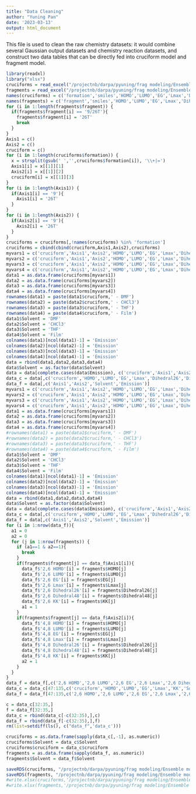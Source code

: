 ```yaml
---
title: "Data Cleaning"
author: "Yuning Pan"
date: '2023-03-13'
output: html_document
---
```


This file is used to clean the raw chemistry datasets: it would combine several Gaussian output datasets and chemistry reaction datasets, and construct two data tables that can be directly fed into cruciform model and fragment model.
```r
library(readxl)
library("xlsx")
cruciforms = read_excel("/projectnb/darpa/pyuning/frag modeling/Ensemble models/Master_List_ORCA.xlsx", sheet = "cruciforms")[,-2]
fragments = read_excel("/projectnb/darpa/pyuning/frag modeling/Ensemble models/Master_List_ORCA.xlsx", sheet = "fragments")[,-2]
names(cruciforms) = c('formation','smiles','HOMO','LUMO','EG','Lmax','Dihedral26','Dihedral48','KK','EmisDMF','EmisCHCl3','EmisTHF','EmisFilm')
names(fragments) = c('fragment','smiles','HOMO','LUMO','EG','Lmax','Dihedral26','Dihedral48','KK')
for (i in 1:length(fragments$fragment)) {
  if(fragments$fragment[i] == '9/26T'){
    fragments$fragment[i] = '26T'
    break
  }
}
Axis1 = c()
Axis2 = c()
cruciform = c()
for (i in 1:length(cruciforms$formation)) {
  x = strsplit(gsub(' ','',cruciforms$formation[i]), '\\+|=')
  Axis1[i] = x[[1]][1]
  Axis2[i] = x[[1]][2]
  cruciform[i] = x[[1]][3]
}
for (i in 1:length(Axis1)) {
  if(Axis1[i] == '9'){
    Axis1[i] = '26T'
  }
}
for (i in 1:length(Axis2)) {
  if(Axis2[i] == '9'){
    Axis2[i] = '26T'
  }
}
cruciforms = cruciforms[,!names(cruciforms) %in% 'formation']
cruciforms = cbind(cbind(cruciform,Axis1,Axis2),cruciforms)
myvars1 = c('cruciform','Axis1','Axis2','HOMO','LUMO','EG','Lmax','Dihedral26','Dihedral48','KK','EmisDMF')
myvars2 = c('cruciform','Axis1','Axis2','HOMO','LUMO','EG','Lmax','Dihedral26','Dihedral48','KK','EmisCHCl3')
myvars3 = c('cruciform','Axis1','Axis2','HOMO','LUMO','EG','Lmax','Dihedral26','Dihedral48','KK','EmisTHF')
myvars4 = c('cruciform','Axis1','Axis2','HOMO','LUMO','EG','Lmax','Dihedral26','Dihedral48','KK','EmisFilm')
data1 = as.data.frame(cruciforms[myvars1])
data2 = as.data.frame(cruciforms[myvars2])
data3 = as.data.frame(cruciforms[myvars3])
data4 = as.data.frame(cruciforms[myvars4])
rownames(data1) = paste(data1$cruciform,' - DMF')
rownames(data2) = paste(data2$cruciform,' - CHCl3')
rownames(data3) = paste(data3$cruciform,' - THF')
rownames(data4) = paste(data4$cruciform,' - Film')
data1$Solvent = 'DMF'
data2$Solvent = 'CHCl3'
data3$Solvent = 'THF'
data4$Solvent = 'Film'
colnames(data1)[ncol(data1)-1] = 'Emission'
colnames(data2)[ncol(data2)-1] = 'Emission'
colnames(data3)[ncol(data3)-1] = 'Emission'
colnames(data4)[ncol(data4)-1] = 'Emission'
data = rbind(data1,data2,data3,data4)
data$Solvent = as.factor(data$Solvent)
data = data[complete.cases(data$Emission), c('cruciform','Axis1','Axis2','HOMO','LUMO','EG','Lmax','Dihedral26','Dihedral48','KK','Solvent','Emission')]
data_c = data[,c('cruciform','HOMO','LUMO','EG','Lmax','Dihedral26','Dihedral48','KK','Solvent','Emission')]
data_f = data[,c('Axis1','Axis2','Solvent','Emission')]
myvars1 = c('cruciform','Axis1','Axis2','HOMO','LUMO','EG','Lmax','Dihedral26','Dihedral48','KK','EmisDMF')
myvars2 = c('cruciform','Axis1','Axis2','HOMO','LUMO','EG','Lmax','Dihedral26','Dihedral48','KK','EmisCHCl3')
myvars3 = c('cruciform','Axis1','Axis2','HOMO','LUMO','EG','Lmax','Dihedral26','Dihedral48','KK','EmisTHF')
myvars4 = c('cruciform','Axis1','Axis2','HOMO','LUMO','EG','Lmax','Dihedral26','Dihedral48','KK','EmisFilm')
data1 = as.data.frame(cruciforms[myvars1])
data2 = as.data.frame(cruciforms[myvars2])
data3 = as.data.frame(cruciforms[myvars3])
data4 = as.data.frame(cruciforms[myvars4])
#rownames(data1) = paste(data1$cruciform,' - DMF')
#rownames(data2) = paste(data2$cruciform,' - CHCl3')
#rownames(data3) = paste(data3$cruciform,' - THF')
#rownames(data4) = paste(data4$cruciform,' - Film')
data1$Solvent = 'DMF'
data2$Solvent = 'CHCl3'
data3$Solvent = 'THF'
data4$Solvent = 'Film'
colnames(data1)[ncol(data1)-1] = 'Emission'
colnames(data2)[ncol(data2)-1] = 'Emission'
colnames(data3)[ncol(data3)-1] = 'Emission'
colnames(data4)[ncol(data4)-1] = 'Emission'
data = rbind(data1,data2,data3,data4)
data$Solvent = as.factor(data$Solvent)
data = data[complete.cases(data$Emission), c('cruciform','Axis1','Axis2','HOMO','LUMO','EG','Lmax','Dihedral26','Dihedral48','KK','Solvent','Emission')]
data_c = data[,c('cruciform','HOMO','LUMO','EG','Lmax','Dihedral26','Dihedral48','KK','Solvent','Emission')]
data_f = data[,c('Axis1','Axis2','Solvent','Emission')]
for (i in 1:nrow(data_f)){
  a1 = 0
  a2 = 0
  for (j in 1:nrow(fragments)) {
    if (a1==1 & a2==1){
      break
    }
    if(fragments$fragment[j] == data_f$Axis1[i]){
      data_f$'2,6 HOMO'[i] = fragments$HOMO[j]
      data_f$'2,6 LUMO'[i] = fragments$LUMO[j]
      data_f$'2,6 EG'[i] = fragments$EG[j]
      data_f$'2,6 Lmax'[i] = fragments$Lmax[j]
      data_f$'2,6 Dihedral26'[i] = fragments$Dihedral26[j]
      data_f$'2,6 Dihedral48'[i] = fragments$Dihedral48[j]
      data_f$'2,6 KK'[i] = fragments$KK[j]
      a1 = 1
    }
    if(fragments$fragment[j] == data_f$Axis2[i]){
      data_f$'4,8 HOMO'[i] = fragments$HOMO[j]
      data_f$'4,8 LUMO'[i] = fragments$LUMO[j]
      data_f$'4,8 EG'[i] = fragments$EG[j]
      data_f$'4,8 Lmax'[i] = fragments$Lmax[j]
      data_f$'4,8 Dihedral26'[i] = fragments$Dihedral26[j]
      data_f$'4,8 Dihedral48'[i] = fragments$Dihedral48[j]
      data_f$'4,8 KK'[i] = fragments$KK[j]
      a2 = 1
    }
  }
}
data_f = data_f[,c('2,6 HOMO','2,6 LUMO','2,6 EG','2,6 Lmax','2,6 Dihedral26','2,6 Dihedral48','2,6 KK','4,8 HOMO','4,8 LUMO','4,8 EG','4,8 Lmax','4,8 Dihedral26','4,8 Dihedral48','4,8 KK','Solvent','Emission')]
data_c = data_c[47:135,c('cruciform','HOMO','LUMO','EG','Lmax','KK','Solvent','Emission')]
data_f = data_f[47:135,c('2,6 HOMO','2,6 LUMO','2,6 EG','2,6 Lmax','2,6 KK','4,8 HOMO','4,8 LUMO','4,8 EG','4,8 Lmax','4,8 KK','Solvent','Emission')]
```

```r
c = data_c[32:35,]
f = data_f[32:35,]
data_c = rbind(data_c[-c(32:35),],c)
data_f = rbind(data_f[-c(32:35),],f)
rm(list=setdiff(ls(), c("data_f",'data_c')))
```

```r
cruciforms = as.data.frame(sapply(data_c[,-1], as.numeric))
cruciforms$Solvent = data_c$Solvent
cruciforms$cruciform = data_c$cruciform
fragments = as.data.frame(sapply(data_f, as.numeric))
fragments$Solvent = data_f$Solvent
```


```r
saveRDS(cruciforms, "/projectnb/darpa/pyuning/frag modeling/Ensemble models/cruciforms.rds")
saveRDS(fragments, "/projectnb/darpa/pyuning/frag modeling/Ensemble models/fragments.rds")
#write.xlsx(cruciforms,'/projectnb/darpa/pyuning/frag modeling/Ensemble models/data_c.xlsx',row.names = FALSE)
#write.xlsx(fragments,'/projectnb/darpa/pyuning/frag modeling/Ensemble models/data_f.xlsx',row.names = FALSE)
```